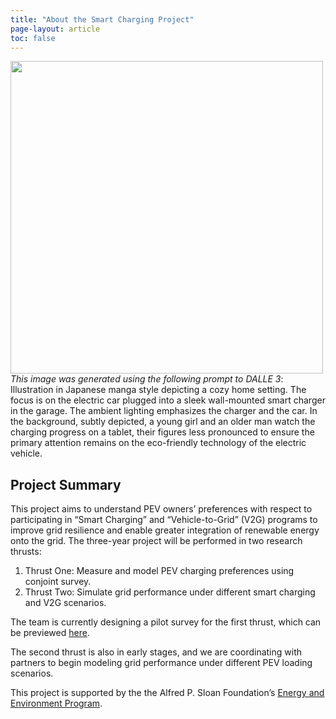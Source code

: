 ```yaml
---
title: "About the Smart Charging Project"
page-layout: article
toc: false
---
```


![](/resources/about.jpeg){fig-align="center" width=500px}
[*This image was generated using the following prompt to DALLE 3*: Illustration in Japanese manga style depicting a cozy home setting. The focus is on the electric car plugged into a sleek wall-mounted smart charger in the garage. The ambient lighting emphasizes the charger and the car. In the background, subtly depicted, a young girl and an older man watch the charging progress on a tablet, their figures less pronounced to ensure the primary attention remains on the eco-friendly technology of the electric vehicle.]{.aside}

## Project Summary

This project aims to understand PEV owners' preferences with respect to participating in "Smart Charging" and "Vehicle-to-Grid" (V2G) programs to improve grid resilience and enable greater integration of renewable energy onto the grid. The three-year project will be performed in two research thrusts:

1. Thrust One: Measure and model PEV charging preferences using conjoint survey.
2. Thrust Two: Simulate grid performance under different smart charging and V2G scenarios.

The team is currently designing a pilot survey for the first thrust, which can be previewed [here](http://pevpilot.formr.org).

The second thrust is also in early stages, and we are coordinating with partners to begin modeling grid performance under different PEV loading scenarios.

This project is supported by the the Alfred P. Sloan Foundation's [Energy and Environment Program](https://sloan.org/programs/research/energy-and-environment).